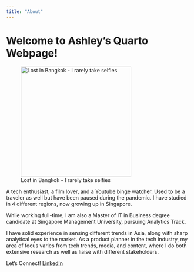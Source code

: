 ```yaml
---
title: "About"
---
```


# Welcome to Ashley's Quarto Webpage!

![Lost in Bangkok - I rarely take selfies](images/IMG_0540.JPG){fig-align="center" width="300"}

A tech enthusiast, a film lover, and a Youtube binge watcher. Used to be a traveler as well but have been paused during the pandemic. I have studied in 4 different regions, now growing up in Singapore.

While working full-time, I am also a Master of IT in Business degree candidate at Singapore Management University, pursuing Analytics Track.

I have solid experience in sensing different trends in Asia, along with sharp analytical eyes to the market. As a product planner in the tech industry, my area of focus varies from tech trends, media, and content, where I do both extensive research as well as liaise with different stakeholders.

Let's Connect! [LinkedIn](https://www.linkedin.com/in/ashleysunhamchoi/)
